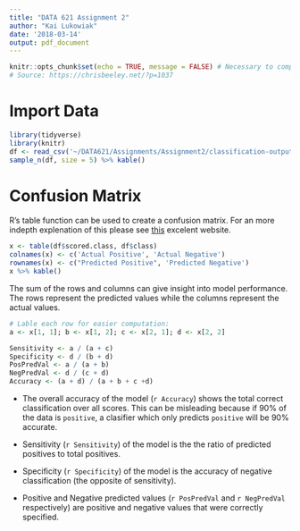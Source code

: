 ```yaml
---
title: "DATA 621 Assignment 2"
author: "Kai Lukowiak"
date: '2018-03-14'
output: pdf_document
---
```


```r
knitr::opts_chunk$set(echo = TRUE, message = FALSE) # Necessary to compile to pdf
# Source: https://chrisbeeley.net/?p=1037
```

# Import Data


```r
library(tidyverse)
library(knitr)
df <- read_csv('~/DATA621/Assignments/Assignment2/classification-output-data.csv')
sample_n(df, size = 5) %>% kable()
```


# Confusion Matrix
R's table function can be used to create a confusion matrix. For an more indepth explenation of this please see [this](http://www.saedsayad.com/model_evaluation_c.htm) excelent website. 

```r
x <- table(df$scored.class, df$class)
colnames(x) <- c('Actual Positive', 'Actual Negative')
rownames(x) <- c("Predicted Positive", 'Predicted Negative')
x %>% kable()
```

The sum of the rows and columns can give insight into model performance. The rows represent the predicted values while the columns represent the actual values. 

```r
# Lable each row for easier computation:
a <- x[1, 1]; b <- x[1, 2]; c <- x[2, 1]; d <- x[2, 2]

Sensitivity <- a / (a + c)
Specificity <- d / (b + d)
PosPredVal <- a / (a + b)
NegPredVal <- d / (c + d)
Accuracy <- (a + d) / (a + b + c +d)
```

* The overall accuracy of the model (`r Accuracy`) shows the total correct classification over all scores. This can be misleading because if 90% of the data is `positive`, a clasifier which only predicts `positive` will be 90% accurate.

* Sensitivity (`r Sensitivity`) of the model is the the ratio of predicted positives to total positives.

* Specificity (`r Specificity`) of the model is the accuracy of negative classification (the opposite of sensitivity).

* Positive and Negative predicted values (`r PosPredVal` and `r NegPredVal` respectively) are positive and negative values that were correctly specified. 


